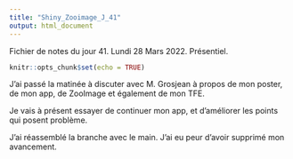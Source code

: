 ```yaml
---
title: "Shiny_Zooimage_J_41"
output: html_document
---
```


Fichier de notes du jour 41. Lundi 28 Mars 2022.    Présentiel.

```r
knitr::opts_chunk$set(echo = TRUE)
```

J'ai passé la matinée à discuter avec M. Grosjean à propos de mon poster, de mon app, de ZooImage et également de mon TFE. \

Je vais à présent essayer de continuer mon app, et d'améliorer les points qui posent problème. \

J'ai réassemblé la branche avec le main. J'ai eu peur d'avoir supprimé mon avancement. \

